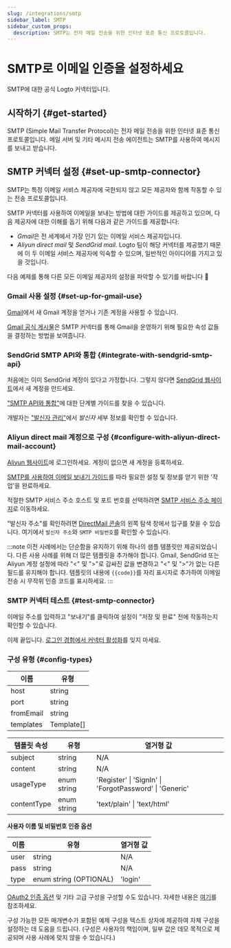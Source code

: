 ```yaml
---
slug: /integrations/smtp
sidebar_label: SMTP
sidebar_custom_props:
  description: SMTP는 전자 메일 전송을 위한 인터넷 표준 통신 프로토콜입니다.
---
```



# SMTP로 이메일 인증을 설정하세요

SMTP에 대한 공식 Logto 커넥터입니다.

<GuideTip />

## 시작하기 \{#get-started}

SMTP (Simple Mail Transfer Protocol)는 전자 메일 전송을 위한 인터넷 표준 통신 프로토콜입니다. 메일 서버 및 기타 메시지 전송 에이전트는 SMTP를 사용하여 메시지를 보내고 받습니다.

## SMTP 커넥터 설정 \{#set-up-smtp-connector}

SMTP는 특정 이메일 서비스 제공자에 국한되지 않고 모든 제공자와 함께 작동할 수 있는 전송 프로토콜입니다.

SMTP 커넥터를 사용하여 이메일을 보내는 방법에 대한 가이드를 제공하고 있으며, 다음 제공자에 대한 이해를 돕기 위해 다음과 같은 가이드를 제공합니다:

- *Gmail*은 전 세계에서 가장 인기 있는 이메일 서비스 제공자입니다.
- _Aliyun direct mail_ 및 _SendGrid mail_. Logto 팀이 해당 커넥터를 제공했기 때문에 이 두 이메일 서비스 제공자에 익숙할 수 있으며, 일반적인 아이디어를 가지고 있을 것입니다.

다음 예제를 통해 다른 모든 이메일 제공자의 설정을 파악할 수 있기를 바랍니다 :rocket:

### Gmail 사용 설정 \{#set-up-for-gmail-use}

[Gmail](https://mail.google.com/)에서 새 Gmail 계정을 얻거나 기존 계정을 사용할 수 있습니다.

[Gmail 공식 게시물](https://support.google.com/a/answer/176600)은 SMTP 커넥터를 통해 Gmail을 운영하기 위해 필요한 속성 값들을 결정하는 방법을 보여줍니다.

### SendGrid SMTP API와 통합 \{#integrate-with-sendgrid-smtp-api}

처음에는 이미 SendGrid 계정이 있다고 가정합니다. 그렇지 않다면 [SendGrid 웹사이트](https://app.sendgrid.com/)에서 새 계정을 만드세요.

["SMTP API와 통합"](https://docs.sendgrid.com/for-developers/sending-email/integrating-with-the-smtp-api)에 대한 단계별 가이드를 찾을 수 있습니다.

개발자는 ["발신자 관리"](https://mc.sendgrid.com/senders)에서 _발신자_ 세부 정보를 확인할 수 있습니다.

### Aliyun direct mail 계정으로 구성 \{#configure-with-aliyun-direct-mail-account}

[Aliyun 웹사이트](https://cn.aliyun.com/)에 로그인하세요. 계정이 없으면 새 계정을 등록하세요.

[SMTP를 사용하여 이메일 보내기 가이드](https://www.alibabacloud.com/help/en/directmail/latest/send-emails-using-smtp)를 따라 필요한 설정 및 정보를 얻기 위한 '작업'을 완료하세요.

적절한 SMTP 서비스 주소 호스트 및 포트 번호를 선택하려면 [SMTP 서비스 주소 페이지](https://www.alibabacloud.com/help/en/directmail/latest/smtp-service-address)로 이동하세요.

"발신자 주소"를 확인하려면 [DirectMail 콘솔](https://dm.console.aliyun.com/)의 왼쪽 탐색 창에서 입구를 찾을 수 있습니다. 여기에서 `발신자 주소`와 `SMTP 비밀번호`를 확인할 수 있습니다.

:::note
이전 사례에서는 단순함을 유지하기 위해 하나의 샘플 템플릿만 제공되었습니다. 다른 사용 사례를 위해 더 많은 템플릿을 추가해야 합니다.
Gmail, SendGrid 또는 Aliyun 계정 설정에 따라 "\<" 및 ">"로 감싸진 값을 변경하고 "\<" 및 ">"가 없는 다른 필드를 유지해야 합니다.
템플릿의 내용에 `{{code}}`를 자리 표시자로 추가하여 이메일 전송 시 무작위 인증 코드를 표시하세요.
:::

### SMTP 커넥터 테스트 \{#test-smtp-connector}

이메일 주소를 입력하고 "보내기"를 클릭하여 설정이 "저장 및 완료" 전에 작동하는지 확인할 수 있습니다.

이제 끝입니다. [로그인 경험에서 커넥터 활성화](/connectors/email-connectors/#enable-email-sign-up-or-sign-in)를 잊지 마세요.

### 구성 유형 \{#config-types}

| 이름      | 유형       |
| --------- | ---------- |
| host      | string     |
| port      | string     |
| fromEmail | string     |
| templates | Template[] |

| 템플릿 속성 | 유형        | 열거형 값                                               |
| ----------- | ----------- | ------------------------------------------------------- |
| subject     | string      | N/A                                                     |
| content     | string      | N/A                                                     |
| usageType   | enum string | 'Register' \| 'SignIn' \| 'ForgotPassword' \| 'Generic' |
| contentType | enum string | 'text/plain' \| 'text/html'                             |

**사용자 이름 및 비밀번호 인증 옵션**

| 이름 | 유형                   | 열거형 값 |
| ---- | ---------------------- | --------- |
| user | string                 | N/A       |
| pass | string                 | N/A       |
| type | enum string (OPTIONAL) | 'login'   |

[OAuth2 인증 옵션](https://nodemailer.com/smtp/oauth2/) 및 기타 고급 구성을 구성할 수도 있습니다. 자세한 내용은 [여기](https://nodemailer.com/smtp/)를 참조하세요.

구성 가능한 모든 매개변수가 포함된 예제 구성을 텍스트 상자에 제공하여 자체 구성을 설정하는 데 도움을 드립니다. (구성은 사용자의 책임이며, 일부 값은 데모 목적으로 제공되며 사용 사례에 맞지 않을 수 있습니다.)
